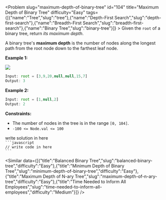 
<Problem slug="maximum-depth-of-binary-tree" id="104" title="Maximum Depth of Binary Tree" difficulty="Easy" tags={[{"name":"Tree","slug":"tree"},{"name":"Depth-First Search","slug":"depth-first-search"},{"name":"Breadth-First Search","slug":"breadth-first-search"},{"name":"Binary Tree","slug":"binary-tree"}]} >
    Given the `root` of a binary tree, return _its maximum depth_.

A binary tree's **maximum depth** is the number of nodes along the longest path from the root node down to the farthest leaf node.

**Example 1:**

![](https://assets.leetcode.com/uploads/2020/11/26/tmp-tree.jpg)
```javascript 
Input: root = [3,9,20,null,null,15,7]
Output: 3

```

**Example 2:**

```javascript 
Input: root = [1,null,2]
Output: 2

```

**Constraints:**

*   The number of nodes in the tree is in the range `[0, 104]`.
*   `-100 <= Node.val <= 100`
</Problem >

<Solution>
write solution in here
</Solution>

<Code>
```javascript
// write code in here
```
</Code>

<Similar data={[{"title":"Balanced Binary Tree","slug":"balanced-binary-tree","difficulty":"Easy"},{"title":"Minimum Depth of Binary Tree","slug":"minimum-depth-of-binary-tree","difficulty":"Easy"},{"title":"Maximum Depth of N-ary Tree","slug":"maximum-depth-of-n-ary-tree","difficulty":"Easy"},{"title":"Time Needed to Inform All Employees","slug":"time-needed-to-inform-all-employees","difficulty":"Medium"}]} />
